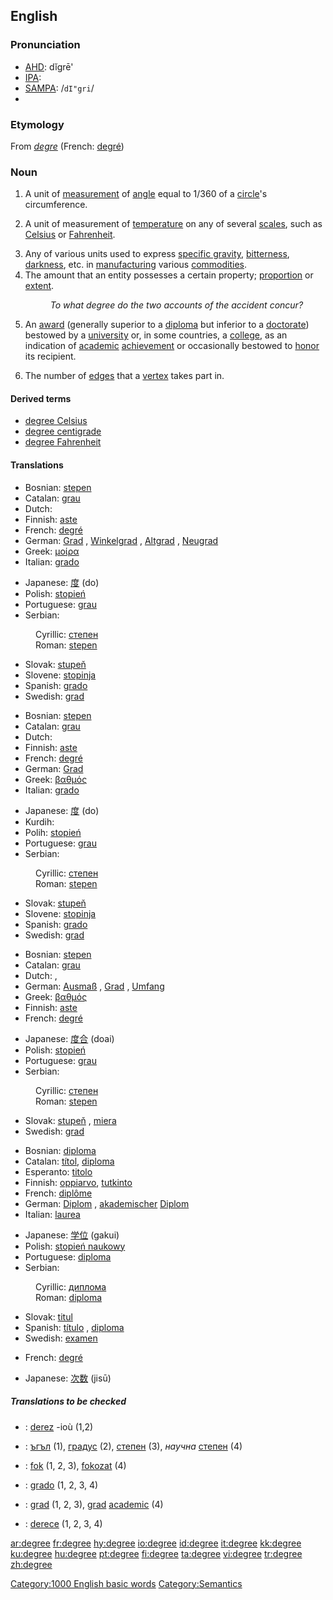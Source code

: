 {{wikipedia}}
==English==

{{rank|happiness|religion|dress|916|degree|spoken|stop|moral}}

===Pronunciation===
*[[AHD]]: dĭgrē'
*[[IPA]]: {{unicode|/dɪ'gri/}}
*[[SAMPA]]: /<tt>dI"gri</tt>/
*{{audio|en-us-degree.ogg|Audio (US)}}

===Etymology===
From {{OF.}} ''[[degre]]'' (French: [[degré]])

===Noun===
{{en-noun}}
#{{geometry}} A unit of [[measurement]] of [[angle]] equal to 1/360 of a [[circle]]'s circumference.
#{{physics}} A unit of measurement of [[temperature]] on any of several [[scales]], such as [[Celsius]] or [[Fahrenheit]].<!--this info belongs at "kelvin", not here: (Note that the [[kelvin]] is a temperature unit without a degree symbol.)-->
#Any of various units used to express [[specific gravity]], [[bitterness]], [[darkness]], etc. in [[manufacturing]] various [[commodities]].
#The amount that an entity possesses a certain property; [[proportion]] or [[extent]].
#:''To what degree do the two accounts of the accident concur?''
#An [[award]] (generally superior to a [[diploma]] but inferior to a [[doctorate]]) bestowed by a [[university]] or, in some countries, a [[college]], as an indication of [[academic]] [[achievement]] or occasionally bestowed to [[honor]] its recipient.<!-- Could be used (if not correctly) to describe any [[undergraduate]] or [[postgraduate]] training.-->
#{{graph theory}} The number of [[edge|edges]] that a [[vertex]] takes part in.

====Derived terms====
*[[degree Celsius]]
*[[degree centigrade]]
*[[degree Fahrenheit]]

====Translations====

{{trans-top|in geometry: unit of angle}}
*Bosnian: [[stepen#Bosnian|stepen]] {{f}}
*Catalan: [[grau]] {{m}}
*Dutch: {{t|nl|graad|m}}
*Finnish: [[aste#Finnish|aste]]
*French: [[degré]] {{m}}
*German: [[Grad]] {{n}}, [[Winkelgrad]] {{n}}, [[Altgrad]] {{n}}, [[Neugrad]] {{n}}
*Greek: [[μοίρα]] {{f}}
*Italian: [[grado]] {{m}}
{{trans-mid}}
*Japanese: [[度]] (do)
*Polish: [[stopień]] {{m}}
*Portuguese: [[grau]] {{m}}
*Serbian:
:Cyrillic: [[степен#Serbian|степен]] {{m}}
:Roman: [[stepen#Serbian|stepen]] {{m}}
*Slovak: [[stupeň]] {{m}}
*Slovene: [[stopinja]] {{f}}
*Spanish: [[grado]] {{m}}
*Swedish: [[grad#Swedish|grad]] {{c}}
{{trans-bottom}}

{{trans-top|unit of temperature}}
*Bosnian: [[stepen#Bosnian|stepen]] {{f}}
*Catalan: [[grau]] {{m}}
*Dutch: {{t|nl|graad|m}}
*Finnish: [[aste#Finnish|aste]]
*French: [[degré]] {{m}}
*German: [[Grad]] {{m}}
*Greek: [[βαθμός]] {{m}}
*Italian: [[grado]] {{m}}
{{trans-mid}}
*Japanese: [[度]] (do)
*Kurdih: {{KUchar|[[پله‌]]}}
*Polih: [[stopień]] {{m}}
*Portuguese: [[grau]] {{m}}
*Serbian:
:Cyrillic: [[степен#Serbian|степен]] {{m}}
:Roman: [[stepen#Serbian|stepen]] {{m}}
*Slovak: [[stupeň]] {{m}}
*Slovene: [[stopinja]] {{f}}
*Spanish: [[grado]] {{m}}
*Swedish: [[grad#Swedish|grad]] {{c}}
{{trans-bottom}}

{{trans-top|amount, proportion, extent}}
*Bosnian: [[stepen#Bosnian|stepen]] {{f}}
*Catalan: [[grau]] {{m}}
*Dutch: {{t|nl|graad|m}}, {{t|nl|mate|c}}
*German: [[Ausmaß]] {{n}}, [[Grad]] {{m}}, [[Umfang]] {{m}}
*Greek: [[βαθμός]] {{m}}
*Finnish: [[aste#Finnish|aste]]
*French: [[degré]] {{m}}
{{trans-mid}}
*Japanese: [[度合]] (doai)
*Polish: [[stopień]] {{m}}
*Portuguese: [[grau]] {{m}}
*Serbian:
:Cyrillic: [[степен#Serbian|степен]] {{m}}
:Roman: [[stepen#Serbian|stepen]] {{m}}
*Slovak: [[stupeň]] {{m}}, [[miera]] {{f}}
*Swedish: [[grad#Swedish|grad]] {{c}}
{{trans-bottom}}

{{trans-top|academic award}}
*Bosnian: [[diploma#Bosnian|diploma]] {{f}}
*Catalan: [[títol]], [[diploma]]
*Esperanto: [[titolo]]
*Finnish: [[oppiarvo]], [[tutkinto]]
*French: [[diplôme]] {{m}}
*German: [[Diplom]] {{m}}, [[akademischer]] [[Diplom]] {{m}} 
*Italian: [[laurea]] {{f}}
{{trans-mid}}
*Japanese: [[学位]] (gakui)
*Polish: [[stopień naukowy]] {{m}}
*Portuguese: [[diploma]] {{m}}
*Serbian:
:Cyrillic: [[диплома#Serbian|диплома]] {{f}}
:Roman: [[diploma#Serbian|diploma]] {{f}}
*Slovak: [[titul]] {{m}}
*Spanish: [[título]] {{m}}, [[diploma]] {{m}}
*Swedish: [[examen]] {{c}}
{{trans-bottom}}

{{trans-top|in graph theory: the number of edges that a vertex takes part in}}
*French: [[degré]] {{m}}
{{trans-mid}}
*Japanese: [[次数]] (jisū)
{{trans-bottom}}

=====Translations to be checked=====
<!--Remove this section once all of the translations below have been moved into the tables above.-->
{{checktrans}}

*{{ttbc|Breton}}: [[derez]] {{m}} -ioù (1,2)
*{{ttbc|Bulgarian}}: [[ъгъл]] {{m}} (1), [[градус]] {{m}} (2), [[степен]] {{f}} (3), ''научна'' [[степен]] {{f}} (4)
*{{ttbc|Hungarian}}: [[fok]] (1, 2, 3), [[fokozat]] (4)
*{{ttbc|Interlingua}}: [[grado#Interlingua|grado]] (1, 2, 3, 4)
*{{ttbc|Romanian}}: [[grad#Romanian|grad]] {{m}} (1, 2, 3), [[grad#Romanian|grad]] [[academic#Romanian|academic]] {{m}} (4)
*{{ttbc|Turkish}}: [[derece]] (1, 2, 3, 4)

[[Category:1000 English basic words]]
[[Category:Semantics]]

[[ar:degree]]
[[fr:degree]]
[[hy:degree]]
[[io:degree]]
[[id:degree]]
[[it:degree]]
[[kk:degree]]
[[ku:degree]]
[[hu:degree]]
[[pt:degree]]
[[fi:degree]]
[[ta:degree]]
[[vi:degree]]
[[tr:degree]]
[[zh:degree]]
